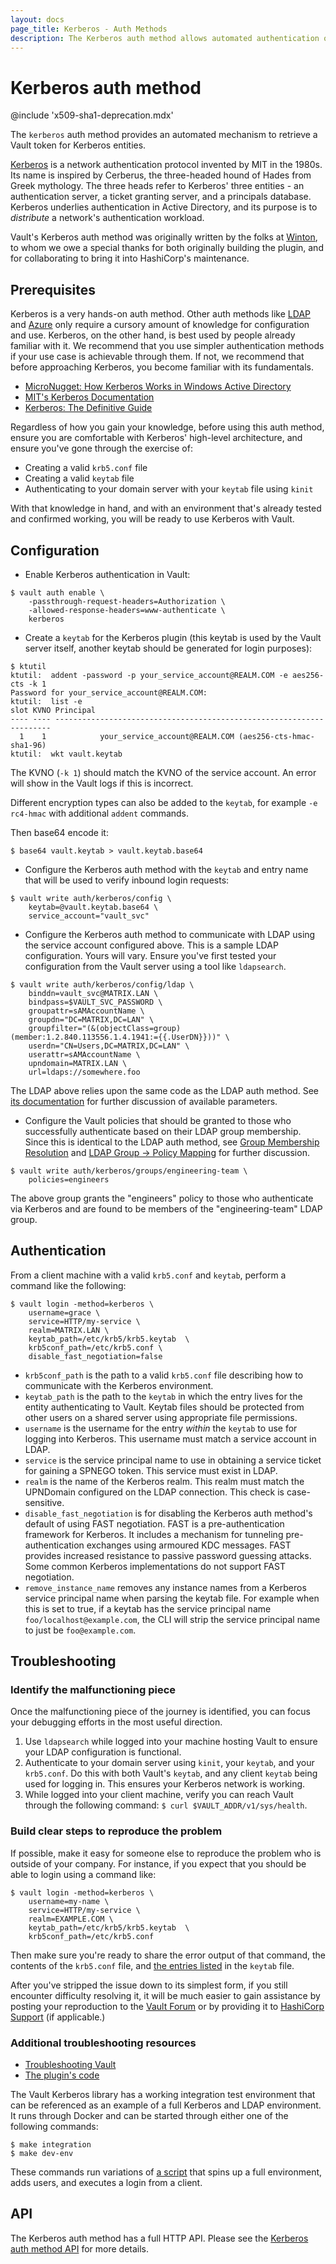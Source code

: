 ```yaml
---
layout: docs
page_title: Kerberos - Auth Methods
description: The Kerberos auth method allows automated authentication of Kerberos entities.
---
```


# Kerberos auth method

@include 'x509-sha1-deprecation.mdx'

The `kerberos` auth method provides an automated mechanism to retrieve
a Vault token for Kerberos entities.

[Kerberos](https://web.mit.edu/kerberos/) is a network authentication
protocol invented by MIT in the 1980s. Its name is inspired by Cerberus,
the three-headed hound of Hades from Greek mythology. The three heads
refer to Kerberos' three entities - an authentication server, a ticket
granting server, and a principals database. Kerberos underlies
authentication in Active Directory, and its purpose is to _distribute_
a network's authentication workload.

Vault's Kerberos auth method was originally written by the folks at
[Winton](https://github.com/wintoncode), to whom we owe a special thanks
for both originally building the plugin, and for collaborating to bring
it into HashiCorp's maintenance.

## Prerequisites

Kerberos is a very hands-on auth method. Other auth methods like
[LDAP](/vault/docs/auth/ldap) and
[Azure](/vault/docs/auth/azure) only require
a cursory amount of knowledge for configuration and use.
Kerberos, on the other hand, is best used by people already familiar
with it. We recommend that you use simpler authentication methods if
your use case is achievable through them. If not, we recommend that
before approaching Kerberos, you become familiar with its fundamentals.

- [MicroNugget: How Kerberos Works in Windows Active Directory](https://www.youtube.com/watch?v=kp5d8Yv3-0c)
- [MIT's Kerberos Documentation](https://web.mit.edu/kerberos/)
- [Kerberos: The Definitive Guide](https://www.amazon.com/Kerberos-Definitive-Guide-ebook-dp-B004P1J81C/dp/B004P1J81C/ref=mt_kindle?_encoding=UTF8&me=&qid=1573685442)

Regardless of how you gain your knowledge, before using this auth method,
ensure you are comfortable with Kerberos' high-level architecture, and
ensure you've gone through the exercise of:

- Creating a valid `krb5.conf` file
- Creating a valid `keytab` file
- Authenticating to your domain server with your `keytab` file using `kinit`

With that knowledge in hand, and with an environment that's already tested
and confirmed working, you will be ready to use Kerberos with Vault.

## Configuration

- Enable Kerberos authentication in Vault:

```shell-session
$ vault auth enable \
    -passthrough-request-headers=Authorization \
    -allowed-response-headers=www-authenticate \
    kerberos
```

- Create a `keytab` for the Kerberos plugin (this keytab is used by the Vault server itself, another keytab should be generated for login purposes):

```shell-session
$ ktutil
ktutil:  addent -password -p your_service_account@REALM.COM -e aes256-cts -k 1
Password for your_service_account@REALM.COM:
ktutil:  list -e
slot KVNO Principal
---- ---- ---------------------------------------------------------------------
  1    1            your_service_account@REALM.COM (aes256-cts-hmac-sha1-96)
ktutil:  wkt vault.keytab
```

The KVNO (`-k 1`) should match the KVNO of the service account. An error will show in the Vault logs if this is incorrect.

Different encryption types can also be added to the `keytab`, for example `-e rc4-hmac` with additional `addent` commands.

Then base64 encode it:

```shell-session
$ base64 vault.keytab > vault.keytab.base64
```

- Configure the Kerberos auth method with the `keytab` and
  entry name that will be used to verify inbound login
  requests:

```shell-session
$ vault write auth/kerberos/config \
    keytab=@vault.keytab.base64 \
    service_account="vault_svc"
```

- Configure the Kerberos auth method to communicate with
  LDAP using the service account configured above. This is
  a sample LDAP configuration. Yours will vary. Ensure you've
  first tested your configuration from the Vault server using
  a tool like `ldapsearch`.

```shell-session
$ vault write auth/kerberos/config/ldap \
    binddn=vault_svc@MATRIX.LAN \
    bindpass=$VAULT_SVC_PASSWORD \
    groupattr=sAMAccountName \
    groupdn="DC=MATRIX,DC=LAN" \
    groupfilter="(&(objectClass=group)(member:1.2.840.113556.1.4.1941:={{.UserDN}}))" \
    userdn="CN=Users,DC=MATRIX,DC=LAN" \
    userattr=sAMAccountName \
    upndomain=MATRIX.LAN \
    url=ldaps://somewhere.foo
```

The LDAP above relies upon the same code as the LDAP auth method.
See [its documentation](/vault/docs/auth/ldap)
for further discussion of available parameters.

- Configure the Vault policies that should be granted to those
  who successfully authenticate based on their LDAP group membership.
  Since this is identical to the LDAP auth method, see
  [Group Membership Resolution](/vault/docs/auth/ldap#group-membership-resolution)
  and [LDAP Group -> Policy Mapping](/vault/docs/auth/ldap#ldap-group-policy-mapping)
  for further discussion.

```shell-session
$ vault write auth/kerberos/groups/engineering-team \
    policies=engineers
```

The above group grants the "engineers" policy to those who authenticate
via Kerberos and are found to be members of the "engineering-team" LDAP
group.

## Authentication

From a client machine with a valid `krb5.conf` and `keytab`, perform a command
like the following:

```shell-session
$ vault login -method=kerberos \
    username=grace \
    service=HTTP/my-service \
    realm=MATRIX.LAN \
    keytab_path=/etc/krb5/krb5.keytab  \
    krb5conf_path=/etc/krb5.conf \
    disable_fast_negotiation=false
```

- `krb5conf_path` is the path to a valid `krb5.conf` file describing how to
  communicate with the Kerberos environment.
- `keytab_path` is the path to the `keytab` in which the entry lives for the
  entity authenticating to Vault. Keytab files should be protected from other
  users on a shared server using appropriate file permissions.
- `username` is the username for the entry _within_ the `keytab` to use for
  logging into Kerberos. This username must match a service account in LDAP.
- `service` is the service principal name to use in obtaining a service ticket for
  gaining a SPNEGO token. This service must exist in LDAP.
- `realm` is the name of the Kerberos realm. This realm must match the UPNDomain
  configured on the LDAP connection. This check is case-sensitive.
- `disable_fast_negotiation` is for disabling the Kerberos auth method's default
  of using FAST negotiation. FAST is a pre-authentication framework for Kerberos.
  It includes a mechanism for tunneling pre-authentication exchanges using armoured
  KDC messages. FAST provides increased resistance to passive password guessing attacks.
  Some common Kerberos implementations do not support FAST negotiation.
- `remove_instance_name` removes any instance names from a Kerberos service
  principal name when parsing the keytab file. For example when this is set to true,
  if a keytab has the service principal name `foo/localhost@example.com`, the CLI
  will strip the service principal name to just be `foo@example.com`.

## Troubleshooting

### Identify the malfunctioning piece

Once the malfunctioning piece of the journey is identified, you can focus
your debugging efforts in the most useful direction.

1. Use `ldapsearch` while logged into your machine hosting Vault to ensure
   your LDAP configuration is functional.
2. Authenticate to your domain server using `kinit`, your `keytab`, and your
   `krb5.conf`. Do this with both Vault's `keytab`, and any client `keytab` being
   used for logging in. This ensures your Kerberos network is working.
3. While logged into your client machine, verify you can reach Vault
   through the following command: `$ curl $VAULT_ADDR/v1/sys/health`.

### Build clear steps to reproduce the problem

If possible, make it easy for someone else to reproduce the problem who
is outside of your company. For instance, if you expect that you should
be able to login using a command like:

```shell-session
$ vault login -method=kerberos \
    username=my-name \
    service=HTTP/my-service \
    realm=EXAMPLE.COM \
    keytab_path=/etc/krb5/krb5.keytab  \
    krb5conf_path=/etc/krb5.conf
```

Then make sure you're ready to share the error output of that command, the
contents of the `krb5.conf` file, and [the entries listed](https://docs.oracle.com/cd/E19683-01/806-4078/6jd6cjs1q/index.html)
in the `keytab` file.

After you've stripped the issue down to its simplest form, if you still
encounter difficulty resolving it, it will be much easier to gain assistance
by posting your reproduction to the [Vault Forum](https://discuss.hashicorp.com/c/vault)
or by providing it to [HashiCorp Support](https://www.hashicorp.com/support)
(if applicable.)

### Additional troubleshooting resources

- [Troubleshooting Vault](/vault/tutorials/monitoring/troubleshooting-vault)
- [The plugin's code](https://github.com/hashicorp/vault-plugin-auth-kerberos)

The Vault Kerberos library has a working integration test environment that
can be referenced as an example of a full Kerberos and LDAP environment.
It runs through Docker and can be started through either one of the following
commands:

```shell-session
$ make integration
$ make dev-env
```

These commands run variations of [a script](https://github.com/hashicorp/vault-plugin-auth-kerberos/blob/master/scripts/integration_env.sh)
that spins up a full environment, adds users, and executes a login from a
client.

## API

The Kerberos auth method has a full HTTP API. Please see the
[Kerberos auth method API](/vault/api-docs/auth/kerberos) for more
details.
